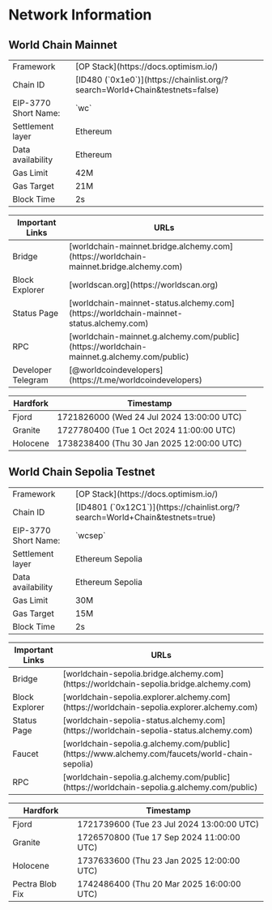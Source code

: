 # Network Information

## World Chain Mainnet 
<table>
  <tbody>
    <tr>
      <td className="align-middle">Framework</td>
      <td className="align-middle">[OP Stack](https://docs.optimism.io/)</td>
    </tr>
    <tr>
      <td className="align-middle">Chain ID</td>
      <td className="align-middle">[ID480 (`0x1e0`)](https://chainlist.org/?search=World+Chain&testnets=false)</td>
    </tr>
    <tr>
      <td className="align-middle">EIP-3770 Short Name:</td>
      <td className="align-middle">`wc`</td>
    </tr>
    <tr>
      <td className="align-middle">Settlement layer</td>
      <td className="align-middle">Ethereum</td>
    </tr>
    <tr>
      <td className="align-middle">Data availability</td>
      <td className="align-middle">Ethereum</td>
    </tr>
    <tr>
      <td className="align-middle">Gas Limit</td>
      <td className="align-middle">42M</td>
    </tr>
    <tr>
      <td className="align-middle">Gas Target</td>
      <td className="align-middle">21M</td>
    </tr>
    <tr>
      <td className="align-middle">Block Time</td>
      <td className="align-middle">2s</td>
    </tr>
</tbody>
</table>
<table>
<thead>
<th>Important Links</th>
<th>URLs</th>
</thead>
<tbody>
    <tr>
      <td className="align-middle">Bridge</td>
      <td className="align-middle">[worldchain-mainnet.bridge.alchemy.com](https://worldchain-mainnet.bridge.alchemy.com)</td>
    </tr>
   <tr>
      <td className="align-middle">Block Explorer</td>
      <td className="align-middle">[worldscan.org](https://worldscan.org)</td>
    </tr>
   <tr>
      <td className="align-middle">Status Page</td>
      <td className="align-middle">[worldchain-mainnet-status.alchemy.com](https://worldchain-mainnet-status.alchemy.com)</td>
    </tr>
   <tr>
      <td className="align-middle">RPC</td>
      <td className="align-middle">[worldchain-mainnet.g.alchemy.com/public](https://worldchain-mainnet.g.alchemy.com/public)</td>
    </tr>
    <tr>
      <td className="align-middle">Developer Telegram</td>
      <td className="align-middle">[@worldcoindevelopers](https://t.me/worldcoindevelopers)</td>
    </tr>
  </tbody>
</table>
<table>
  <thead>
    <th>Hardfork</th>
    <th>Timestamp</th>
  </thead>
  <tbody>
    <tr>
      <td className="align-middle">Fjord</td>
      <td className="align-middle">1721826000 (Wed 24 Jul 2024 13:00:00 UTC)</td>
    </tr>
    <tr>
      <td className="align-middle">Granite</td>
      <td className="align-middle">1727780400 (Tue 1 Oct 2024 11:00:00 UTC)</td>
    </tr>
    <tr>
      <td className="align-middle">Holocene</td>
      <td className="align-middle">1738238400 (Thu 30 Jan 2025 12:00:00 UTC)</td>
    </tr>
  </tbody>
</table>

## World Chain Sepolia Testnet 
<table>
  <tbody>
    <tr>
      <td className="align-middle">Framework</td>
      <td className="align-middle">[OP Stack](https://docs.optimism.io/)</td>
    </tr>
    <tr>
      <td className="align-middle">Chain ID</td>
      <td className="align-middle">[ID4801 (`0x12C1`)](https://chainlist.org/?search=World+Chain&testnets=true)</td>
    </tr>
    <tr>
      <td className="align-middle">EIP-3770 Short Name:</td>
      <td className="align-middle">`wcsep`</td>
    </tr>
    <tr>
      <td className="align-middle">Settlement layer</td>
      <td className="align-middle">Ethereum Sepolia</td>
    </tr>
    <tr>
      <td className="align-middle">Data availability</td>
      <td className="align-middle">Ethereum Sepolia</td>
    </tr>
    <tr>
      <td className="align-middle">Gas Limit</td>
      <td className="align-middle">30M</td>
    </tr>
    <tr>
      <td className="align-middle">Gas Target</td>
      <td className="align-middle">15M</td>
    </tr>
    <tr>
      <td className="align-middle">Block Time</td>
      <td className="align-middle">2s</td>
    </tr>
</tbody>
</table>
<table>
<thead>
<th>Important Links</th>
<th>URLs</th>
</thead>
<tbody>
    <tr>
      <td className="align-middle">Bridge</td>
      <td className="align-middle">[worldchain-sepolia.bridge.alchemy.com](https://worldchain-sepolia.bridge.alchemy.com)</td>
    </tr>
   <tr>
      <td className="align-middle">Block Explorer</td>
      <td className="align-middle">[worldchain-sepolia.explorer.alchemy.com](https://worldchain-sepolia.explorer.alchemy.com)</td>
    </tr>
   <tr>
      <td className="align-middle">Status Page</td>
      <td className="align-middle">[worldchain-sepolia-status.alchemy.com](https://worldchain-sepolia-status.alchemy.com)</td>
    </tr>
    <tr>
      <td className="align-middle">Faucet</td>
      <td className="align-middle">[worldchain-sepolia.g.alchemy.com/public](https://www.alchemy.com/faucets/world-chain-sepolia)</td>
    </tr>
   <tr>
      <td className="align-middle">RPC</td>
      <td className="align-middle">[worldchain-sepolia.g.alchemy.com/public](https://worldchain-sepolia.g.alchemy.com/public)</td>
    </tr>
  </tbody>
</table>
<table>
  <thead>
    <th>Hardfork</th>
    <th>Timestamp</th>
  </thead>
  <tbody>
    <tr>
      <td className="align-middle">Fjord</td>
      <td className="align-middle">1721739600 (Tue 23 Jul 2024 13:00:00 UTC)</td>
    </tr>
    <tr>
      <td className="align-middle">Granite</td>
      <td className="align-middle">1726570800 (Tue 17 Sep 2024 11:00:00 UTC)</td>
    </tr>
    <tr>
      <td className="align-middle">Holocene</td>
      <td className="align-middle">1737633600 (Thu 23 Jan 2025 12:00:00 UTC)</td>
    </tr>
    <tr>
      <td className="align-middle">Pectra Blob Fix</td>
      <td className="align-middle">1742486400 (Thu 20 Mar 2025 16:00:00 UTC)</td>
    </tr>
  </tbody>
</table>
